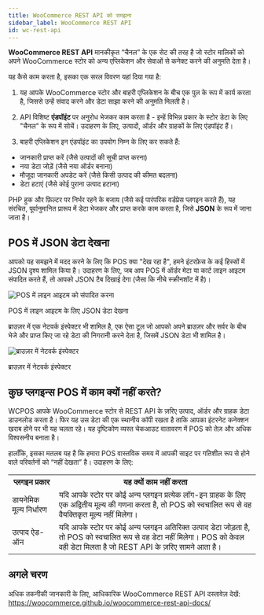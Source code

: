 ```yaml
---
title: WooCommerce REST API को समझना
sidebar_label: WooCommerce REST API
id: wc-rest-api
---
```



**WooCommerce REST API** मानकीकृत “चैनल” के एक सेट की तरह है जो स्टोर मालिकों को अपने WooCommerce स्टोर को अन्य एप्लिकेशन और सेवाओं से कनेक्ट करने की अनुमति देता है।

यह कैसे काम करता है, इसका एक सरल विवरण यहां दिया गया है:

1. यह आपके WooCommerce स्टोर और बाहरी एप्लिकेशन के बीच एक पुल के रूप में कार्य करता है, जिससे उन्हें संवाद करने और डेटा साझा करने की अनुमति मिलती है।

2. API विशिष्ट **एंडपॉइंट** पर अनुरोध भेजकर काम करता है - इन्हें विभिन्न प्रकार के स्टोर डेटा के लिए "चैनल" के रूप में सोचें। उदाहरण के लिए, उत्पादों, ऑर्डर और ग्राहकों के लिए एंडपॉइंट हैं।

3. बाहरी एप्लिकेशन इन एंडपॉइंट का उपयोग निम्न के लिए कर सकते हैं:
- जानकारी प्राप्त करें (जैसे उत्पादों की सूची प्राप्त करना)
- नया डेटा जोड़ें (जैसे नया ऑर्डर बनाना)
- मौजूदा जानकारी अपडेट करें (जैसे किसी उत्पाद की कीमत बदलना)
- डेटा हटाएं (जैसे कोई पुराना उत्पाद हटाना)

PHP हुक और फ़िल्टर पर निर्भर रहने के बजाय (जैसे कई पारंपरिक वर्डप्रेस प्लगइन करते हैं), यह संरचित, पूर्वानुमानित प्रारूप में डेटा भेजकर और प्राप्त करके काम करता है, जिसे **JSON** के रूप में जाना जाता है।

<LocalizedSVG svgName="wc-rest-api" />

## POS में JSON डेटा देखना

आपको यह समझने में मदद करने के लिए कि POS क्या "देख रहा है", हमने इंटरफ़ेस के कई हिस्सों में JSON दृश्य शामिल किया है।
उदाहरण के लिए, जब आप POS में ऑर्डर मेटा या कार्ट लाइन आइटम संपादित करते हैं, तो आपको JSON टैब दिखाई देगा (जैसा कि नीचे स्क्रीनशॉट में है)।

<div class="image-container">
  <Image
    alt="POS में लाइन आइटम को संपादित करना"
    img="/img/edit-line-item.png"
    style={{maxHeight: 400}}
  />
  <p class="image-caption">POS में लाइन आइटम के लिए JSON डेटा देखना</p>
</div>

ब्राउज़र में एक नेटवर्क इंस्पेक्टर भी शामिल है, एक ऐसा टूल जो आपको अपने ब्राउज़र और सर्वर के बीच भेजे और प्राप्त किए जा रहे डेटा की निगरानी करने देता है, जिसमें JSON डेटा भी शामिल है।

<div class="image-container">
  <Image
    alt="ब्राउज़र में नेटवर्क इंस्पेक्टर"
    img="/img/network-inspector.png"
  />
  <p class="image-caption">ब्राउज़र में नेटवर्क इंस्पेक्टर</p>
</div>

## कुछ प्लगइन्स POS में काम क्यों नहीं करते?

WCPOS आपके WooCommerce स्टोर से REST API के ज़रिए उत्पाद, ऑर्डर और ग्राहक डेटा डाउनलोड करता है।
फिर यह उस डेटा की एक स्थानीय कॉपी रखता है ताकि आपका इंटरनेट कनेक्शन खराब होने पर भी यह चलता रहे।
यह दृष्टिकोण व्यस्त चेकआउट वातावरण में POS को तेज़ और अधिक विश्वसनीय बनाता है।

हालाँकि, इसका मतलब यह है कि हमारा POS वास्तविक समय में आपकी साइट पर गतिशील रूप से होने वाले परिवर्तनों को “नहीं देखता” है। उदाहरण के लिए:

<table>
<tr>
<th style={{width: "200px"}}>प्लगइन प्रकार</th>
<th>यह क्यों काम नहीं करता</th>
</tr>
<tr>
<td>डायनेमिक मूल्य निर्धारण</td>
<td>यदि आपके स्टोर पर कोई अन्य प्लगइन प्रत्येक लॉग-इन ग्राहक के लिए एक अद्वितीय मूल्य की गणना करता है, तो POS को स्वचालित रूप से वह वैयक्तिकृत मूल्य नहीं मिलेगा।</td>
</tr>
<tr>
<td>उत्पाद ऐड-ऑन</td>
<td>यदि आपके स्टोर पर कोई अन्य प्लगइन अतिरिक्त उत्पाद डेटा जोड़ता है, तो POS को स्वचालित रूप से वह डेटा नहीं मिलेगा। POS को केवल वही डेटा मिलता है जो REST API के ज़रिए सामने आता है।</td>
</tr>
</table>

## अगले चरण

अधिक तकनीकी जानकारी के लिए, आधिकारिक WooCommerce REST API दस्तावेज़ देखें:
https://woocommerce.github.io/woocommerce-rest-api-docs/
